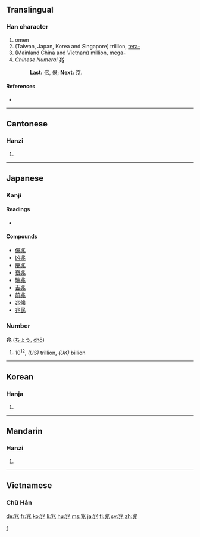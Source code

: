 ==Translingual==

===Han character===
{{Han char|rn=10|rad=儿|as=04|sn=6|four=3211<sub>3</sub>|canj=中一山人 (LMUO)}}

#omen
#(Taiwan, Japan, Korea and Singapore) trillion, [[tera-]]
#(Mainland China and Vietnam) million, [[mega-]]
#''Chinese Numeral'' '''兆'''
#:'''Last:''' [[亿]], [[億]]; '''Next:''' [[京]]. 

====References====
* {{Han ref|kx=0124.030|dkj=01347|dj=0260.040|hdz=10268.020|uh=5146|ud=20806|bh=A5FC|bd=42492}}

----

==Cantonese==

===Hanzi===
{{yue-hanzi|jyut=|y=siu6}}

# {{defn|Cantonese}}

----

==Japanese==

===Kanji===
{{ja-kanji|grade=4|rs=儿04}}

====Readings====
* {{ja-readings|on=[[ちょう]] (''chō'')|kun=[[きざす]] ([[兆す]], ''kizasu''), [[きざし]] ([[兆し]], ''kizashi'')|nanori=[[とき]] (''toki''), [[よし]] (''yoshi'')}}

====Compounds====
* [[億兆]]
* [[凶兆]]
* [[慶兆]]
* [[衰兆]]
* [[瑞兆]]
* [[吉兆]]
* [[前兆]]
* [[兆候]]
* [[兆民]]

===Number===
'''兆''' ([[ちょう]], [[chō]])

# 10<sup>12</sup>, ''(US)'' trillion, ''(UK)'' billion

[[Category:Japanese numbers| f]]

----

==Korean==

===Hanja===
{{ko-hanja|hangeul=조|rv=jo|mr=cho}}

# {{defn|Korean}}

----

==Mandarin==

===Hanzi===
{{cmn-hanzi|pin=[[zhào]] ([[zhao4]])|wg=chao<sup>4</sup>}}

# {{defn|Mandarin}}

----

==Vietnamese==

===Chữ Hán===
{{rfc-header|Chữ Hán}}
{{vi-hantu|[[triệu]]}}

[[de:兆]]
[[fr:兆]]
[[ko:兆]]
[[li:兆]]
[[hu:兆]]
[[ms:兆]]
[[ja:兆]]
[[fi:兆]]
[[sv:兆]]
[[zh:兆]]